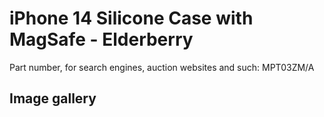 
# iPhone 14 Silicone Case with MagSafe - Elderberry

Part number, for search engines, auction websites and such: MPT03ZM/A

## Image gallery

<div style={{ width: "768px" }}>
  <GalleryComponent
    images={[
      {
        original: "/everysource/MPT03.png",
        thumbnail: "/everypreview/MPT03.png",
      },
      {
        original: "/everysource/MPT03_AV1.png",
        thumbnail: "/everypreview/MPT03_AV1.png",
      },
      {
        original: "/everysource/MPT03_AV2.png",
        thumbnail: "/everypreview/MPT03_AV2.png",
      },
      {
        original: "/everysource/MPT03_AV3.png",
        thumbnail: "/everypreview/MPT03_AV3.png",
      },
      {
        original: "/everysource/MPT03_AV4.png",
        thumbnail: "/everypreview/MPT03_AV4.png",
      },
      {
        original: "/everysource/MPT03_AV5.png",
        thumbnail: "/everypreview/MPT03_AV5.png",
      },
      {
        original: "/everysource/MPT03_AV6.png",
        thumbnail: "/everypreview/MPT03_AV6.png",
      }
    ]}
  />
</div>